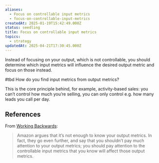 ```yaml
---
aliases:
  - Focus on controllable input metrics
  - focus-on-controllable-input-metrics
createdAt: 2025-01-19T15:42:49.000Z
status: seedling
title: Focus on controllable input metrics
topics:
  - strategy
updatedAt: 2025-04-21T17:30:45.000Z
---
```

Instead of focusing on your output, which is not controllable, you should determine which input metrics will influence the desired output metric and focus on those instead.

#tbd How do you find input metrics from output metrics?

This is the core principle behind, for example, activity-based sales: you can’t control how much you’re selling, you can only control e.g. how many leads you call per day.

## References

From [Working Backwards](https://commoncog.com/blog/working-backwards/):

> Amazon argues that it’s not enough to know your output metrics. In fact, they go even further, and say that you shouldn’t pay much attention to your output metrics; you should pay attention to the controllable input metrics that you know will affect those output metrics.
